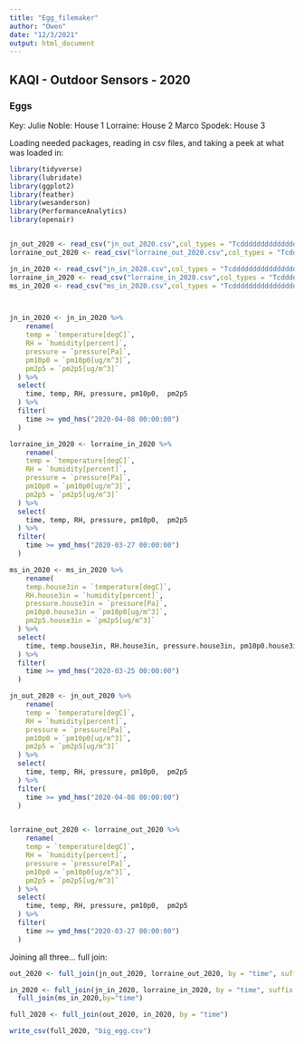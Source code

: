```yaml
---
title: "Egg_filemaker"
author: "Owen"
date: "12/3/2021"
output: html_document
---
```

## KAQI - Outdoor Sensors - 2020
### Eggs


Key:
Julie Noble:  House 1
Lorraine:     House 2
Marco Spodek: House 3

Loading needed packages, reading in csv files, and taking a peek at what was loaded in:
```r
library(tidyverse)
library(lubridate)
library(ggplot2)
library(feather)
library(wesanderson)
library(PerformanceAnalytics)
library(openair)


jn_out_2020 <- read_csv("jn_out_2020.csv",col_types = "Tcdddddddddddddddddddd")
lorraine_out_2020 <- read_csv("lorraine_out_2020.csv",col_types = "Tcdddddddddddddddddddd")

jn_in_2020 <- read_csv("jn_in_2020.csv",col_types = "Tcdddddddddddddddddddd")
lorraine_in_2020 <- read_csv("lorraine_in_2020.csv",col_types = "Tcdddddddddddddddddddd")
ms_in_2020 <- read_csv("ms_in_2020.csv",col_types = "Tcdddddddddddddddddddd")



jn_in_2020 <- jn_in_2020 %>% 
    rename(
    temp = `temperature[degC]`,
    RH = `humidity[percent]`,
    pressure = `pressure[Pa]`,
    pm10p0 = `pm10p0[ug/m^3]`,
    pm2p5 = `pm2p5[ug/m^3]`
  ) %>%
  select(
    time, temp, RH, pressure, pm10p0,  pm2p5
  ) %>%
  filter(
    time >= ymd_hms("2020-04-08 00:00:00")
  )

lorraine_in_2020 <- lorraine_in_2020 %>% 
    rename(
    temp = `temperature[degC]`,
    RH = `humidity[percent]`,
    pressure = `pressure[Pa]`,
    pm10p0 = `pm10p0[ug/m^3]`,
    pm2p5 = `pm2p5[ug/m^3]`
  ) %>%
  select(
    time, temp, RH, pressure, pm10p0,  pm2p5
  ) %>%
  filter(
    time >= ymd_hms("2020-03-27 00:00:00")
  )

ms_in_2020 <- ms_in_2020 %>% 
    rename(
    temp.house3in = `temperature[degC]`,
    RH.house3in = `humidity[percent]`,
    pressure.house3in = `pressure[Pa]`,
    pm10p0.house3in = `pm10p0[ug/m^3]`,
    pm2p5.house3in = `pm2p5[ug/m^3]`
  ) %>%
  select(
    time, temp.house3in, RH.house3in, pressure.house3in, pm10p0.house3in,  pm2p5.house3in
  ) %>%
  filter(
    time >= ymd_hms("2020-03-25 00:00:00")
  )

jn_out_2020 <- jn_out_2020 %>% 
    rename(
    temp = `temperature[degC]`,
    RH = `humidity[percent]`,
    pressure = `pressure[Pa]`,
    pm10p0 = `pm10p0[ug/m^3]`,
    pm2p5 = `pm2p5[ug/m^3]`
  ) %>%
  select(
    time, temp, RH, pressure, pm10p0,  pm2p5
  ) %>%
  filter(
    time >= ymd_hms("2020-04-08 00:00:00")
  )


lorraine_out_2020 <- lorraine_out_2020 %>% 
    rename(
    temp = `temperature[degC]`,
    RH = `humidity[percent]`,
    pressure = `pressure[Pa]`,
    pm10p0 = `pm10p0[ug/m^3]`,
    pm2p5 = `pm2p5[ug/m^3]`
  ) %>%
  select(
    time, temp, RH, pressure, pm10p0,  pm2p5
  ) %>%
  filter(
    time >= ymd_hms("2020-03-27 00:00:00")
  )

```



Joining all three... full join:

```r


out_2020 <- full_join(jn_out_2020, lorraine_out_2020, by = "time", suffix = c(".house1out",".house2out"))

in_2020 <- full_join(jn_in_2020, lorraine_in_2020, by = "time", suffix = c(".house1in",".house2in")) %>%
  full_join(ms_in_2020,by="time")

full_2020 <- full_join(out_2020, in_2020, by = "time")

```


```r
write_csv(full_2020, "big_egg.csv")
```